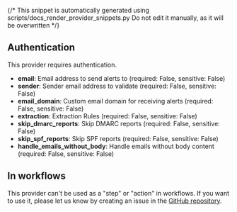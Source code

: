 {/* This snippet is automatically generated using scripts/docs_render_provider_snippets.py
Do not edit it manually, as it will be overwritten */}

## Authentication
This provider requires authentication.
- **email**: Email address to send alerts to (required: False, sensitive: False)
- **sender**: Sender email address to validate (required: False, sensitive: False)
- **email_domain**: Custom email domain for receiving alerts (required: False, sensitive: False)
- **extraction**: Extraction Rules (required: False, sensitive: False)
- **skip_dmarc_reports**: Skip DMARC reports (required: False, sensitive: False)
- **skip_spf_reports**: Skip SPF reports (required: False, sensitive: False)
- **handle_emails_without_body**: Handle emails without body content (required: False, sensitive: False)


## In workflows

This provider can't be used as a "step" or "action" in workflows. If you want to use it, please let us know by creating an issue in the [GitHub repository](https://github.com/keephq/keep/issues).


